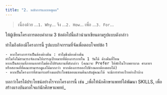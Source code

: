 ```yaml
---
title: "2. หลักการและเหตุผล"
---
```


> เนื่องด้วย ...`1. Why`... จึง ...`2. How`... เพื่อ ...`3. For`...

ให้ผู้เขียนโครงการตอบคำถาม 3 ข้อต่อไปนี้แล้วนำมาเขียนตามรูปแบบดังกล่าว

<Steps>
  <Step title="Why">ทำไมถึงต้องมีโครงการนี้</Step>
  <Step title="How">
    รูปแบบกิจกรรมที่จัดเพื่อตอบโจทย์ข้อ 1
    
    - หากโครงการจำเป็นต้องค้างคืน : ทำไมขึงต้องค้างคืน
    ทำไมจึงไม่สามารถจัดงานให้บรรลุเป้าหมายที่ต้องการภายใน 1 วันได้ ค้างคืนที่ไหน
    หากเป็นสถานที่ภายนอกทำไมต้องไปยังสถานที่ดังกล่าว (คณะจะ Prefer ให้พักในโรงพยาบาล ศาลายา
    หรือสถานที่ที่คณะสามารถดูแลได้มากกว่า หากต้องการออกไปข้างนอกต้องตอบได้)
    - หากเป็นโครงการที่สามารถสร้างผลประโยชน์ตอบแทนคืนกลับสู่คณะได้ จะมีการทำอะไรอย่างไรบ้าง
  </Step>
  <Step title="For">
    บอกว่าใครได้ประโยชน์อย่างไรจากโครงการนี้ เช่น _เพื่อให้นักศึกษาแพทย์ได้พัฒนา SKILLS,
    เพื่อสร้างแรงบันดาลใจแก่นักศึกษาแพทย์_
  </Step>
</Steps>
